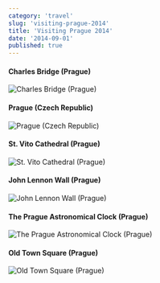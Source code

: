 ```yaml
---
category: 'travel'
slug: 'visiting-prague-2014'
title: 'Visiting Prague 2014'
date: '2014-09-01'
published: true
---
```


#### Charles Bridge⁩ (⁨Prague⁩)

![Charles Bridge⁩ (⁨Prague⁩)](./images/charles-bridge⁩.jpeg)

#### Prague⁩ (Czech Republic⁩)

![Prague⁩ (Czech Republic⁩)](./images/prague⁩.jpeg)

#### St. Vito Cathedral (⁨Prague⁩)

![St. Vito Cathedral (⁨Prague⁩)](./images/vito-cathedral.jpeg)

#### John Lennon Wall (⁨Prague⁩)

![John Lennon Wall (⁨Prague⁩)](./images/lennon-wall.jpeg)

#### The Prague Astronomical Clock (⁨Prague⁩)

![The Prague Astronomical Clock (⁨Prague⁩)](./images/astronomical-clock.jpeg)

#### Old Town Square⁩ (⁨Prague⁩)

![Old Town Square⁩ (⁨Prague⁩)](./images/old-town-square⁩.jpeg)
